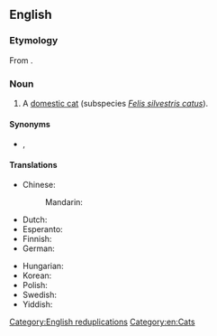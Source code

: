 {{also|kittycat|kitty cat}}
==English==

===Etymology===
From {{compound|en|kitty|t1=young cat|cat}}.

===Noun===
{{en-noun|head=[[kitty]]-[[cat]]}}

# {{lb|en|colloquial|usually|childish}} A [[domestic cat]] (subspecies ''[[Felis silvestris catus]]'').

====Synonyms====
* {{l|en|pussy}}, {{l|en|pussy-cat}}

====Translations====
{{trans-top|cat}}
* Chinese:
*: Mandarin: {{t+|cmn|貓咪|tr=māomī}}
* Dutch: {{t|nl|kattepoes}}
* Esperanto: {{t|eo|kateto}}
* Finnish: {{t+|fi|kissimirri}}
* German: {{t+|de|Miezekatze|f}}
{{trans-mid}}
* Hungarian: {{t+|hu|cicamica}}
* Korean: {{t+|ko|야옹이}}
* Polish: {{t+|pl|kiciuś}}
* Swedish: {{t+|sv|kissekatt|c}}
* Yiddish: {{t|yi|קעצעלע|n}}
{{trans-bottom}}

[[Category:English reduplications]]
[[Category:en:Cats]]